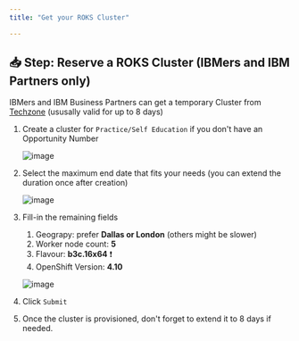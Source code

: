 ```yaml
---
title: "Get your ROKS Cluster"

---
```



## 📥 Step: Reserve a ROKS Cluster (IBMers and IBM Partners only)



IBMers and IBM Business Partners can get a temporary Cluster from <a href="https://techzone.ibm.com/collection/custom-roks-vmware-requests" target="_blank" >Techzone</a> (ususally valid for up to 8 days)

1. Create a cluster for `Practice/Self Education` if you don't have an Opportunity Number

	![image](./../images/roks01.png)

1. Select the maximum end date that fits your needs (you can extend the duration once after creation)

	![image](./../images/roks03.png)
	
1. Fill-in the remaining fields

	1. Geograpy: prefer **Dallas or London** (others might be slower)
	2. Worker node count: **5**
	3. Flavour: **b3c.16x64** ❗
	4. OpenShift Version: **4.10**

	![image](./../images/roks02.png)

1. Click `Submit`
	
1. Once the cluster is provisioned, don't forget to extend it to 8 days if needed.


